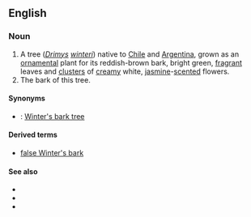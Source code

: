 ==English==
===Noun===
{{en-noun}}

#A tree (''[[Drimys]] [[winteri]]'') native to [[Chile]] and [[Argentina]], grown as an [[ornamental]] plant for its reddish-brown bark, bright green, [[fragrant]] leaves and [[cluster]]s of [[creamy]] white, [[jasmine]]-[[scented]] flowers.
#The bark of this tree.

====Synonyms====
*{{sense|tree}}: [[Winter's bark tree]]

====Derived terms====
*[[false Winter's bark]]

====See also====
*{{pedialite|Drimys winteri}}
*{{specieslite|Drimys winteri}}
*{{commonslite|Drimys_winteri}}
